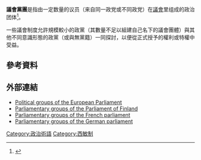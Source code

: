 {{Expert|time=2019-07-12T18:39:57+00:00|subject=政治}}

'''議會黨團'''是指由一定数量的议员（来自同一政党或不同政党）在[[議會|議會]]里组成的政治团体<ref>{{cite web|url=http://www.cbc.ca/news/politics/parliament-101-what-s-a-caucus-anyway-1.2515858|title=What's a caucus anyway? 3 things to know|website=Cbc.ca|accessdate=19 December 2017|archive-date=2019-04-03|archive-url=https://web.archive.org/web/20190403100807/https://www.cbc.ca/news/politics/parliament-101-what-s-a-caucus-anyway-1.2515858|dead-url=no}}</ref>。

一些議會制度允許規模較小的政黨（其數量不足以組建自己名下的議會團體）與其他不同意識形態的政黨（或與無黨籍）一同探討，以便從正式授予的權利或特權中受益。
==參考資料==
{{Reflist}}

==外部連結==
* [http://www.europarl.europa.eu/groups/default_en.htm Political groups of the European Parliament]{{Wayback|url=http://www.europarl.europa.eu/groups/default_en.htm |date=20090930192640 }}
* [https://web.archive.org/web/20141024234810/http://web.eduskunta.fi/Resource.phx/parliament/parliamentarygroups/index.htx Parliamentary groups of the Parliament of Finland]
* [https://web.archive.org/web/20120603113007/http://www.assemblee-nationale.fr/english/main_bodies.asp#1_4_5 Parliamentary groups of the French parliament]
* [https://web.archive.org/web/20090727211001/http://www.bundestag.de/htdocs_e/parliament/groups/index.html Parliamentary groups of the German parliament]

[[Category:政治術語|Category:政治術語]]
[[Category:西敏制|Category:西敏制]]